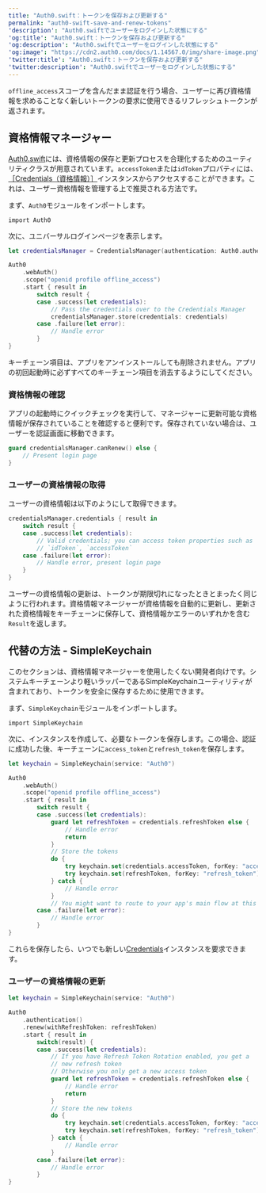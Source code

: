 ---
title: "Auth0.swift：トークンを保存および更新する"
permalink: "auth0-swift-save-and-renew-tokens"
'description': "Auth0.swiftでユーザーをログインした状態にする"
'og:title': "Auth0.swift：トークンを保存および更新する"
'og:description': "Auth0.swiftでユーザーをログインした状態にする"
'og:image': "https://cdn2.auth0.com/docs/1.14567.0/img/share-image.png"
'twitter:title': "Auth0.swift：トークンを保存および更新する"
'twitter:description': "Auth0.swiftでユーザーをログインした状態にする"
---

`offline_access`スコープを含んだまま認証を行う場合、ユーザーに再び資格情報を求めることなく新しいトークンの要求に使用できるリフレッシュトークンが返されます。

## 資格情報マネージャー

[Auth0.swift](https://github.com/auth0/Auth0.swift)には、資格情報の保存と更新プロセスを合理化するためのユーティリティクラスが用意されています。`accessToken`または`idToken`プロパティには、[［Credentials（資格情報）］](https://github.com/auth0/Auth0.swift/blob/master/Auth0/Credentials.swift)インスタンスからアクセスすることができます。これは、ユーザー資格情報を管理する上で推奨される方法です。

まず、`Auth0`モジュールをインポートします。

`import Auth0`

次に、ユニバーサルログインページを表示します。

```swift lines
let credentialsManager = CredentialsManager(authentication: Auth0.authentication())

Auth0
    .webAuth()
    .scope("openid profile offline_access")
    .start { result in
        switch result {
        case .success(let credentials):
            // Pass the credentials over to the Credentials Manager
            credentialsManager.store(credentials: credentials)
        case .failure(let error):
            // Handle error
        }
}
```

<Warning>

キーチェーン項目は、アプリをアンインストールしても削除されません。アプリの初回起動時に必ずすべてのキーチェーン項目を消去するようにしてください。

</Warning>

### 資格情報の確認

アプリの起動時にクイックチェックを実行して、マネージャーに更新可能な資格情報が保存されていることを確認すると便利です。保存されていない場合は、ユーザーを認証画面に移動できます。

```swift lines
guard credentialsManager.canRenew() else {
    // Present login page
}
```

### ユーザーの資格情報の取得

ユーザーの資格情報は以下のようにして取得できます。

```swift lines
credentialsManager.credentials { result in 
    switch result {
    case .success(let credentials):
        // Valid credentials; you can access token properties such as
        // `idToken`, `accessToken`
    case .failure(let error):
        // Handle error, present login page
    }
}
```

ユーザーの資格情報の更新は、トークンが期限切れになったときとまったく同じように行われます。資格情報マネージャーが資格情報を自動的に更新し、更新された資格情報をキーチェーンに保存して、資格情報かエラーのいずれかを含む`Result`を返します。

## 代替の方法 - SimpleKeychain

このセクションは、資格情報マネージャーを使用したくない開発者向けです。システムキーチェーンより軽いラッパーであるSimpleKeychainユーティリティが含まれており、トークンを安全に保存するために使用できます。

まず、`SimpleKeychain`モジュールをインポートします。

`import SimpleKeychain`

次に、インスタンスを作成して、必要なトークンを保存します。この場合、認証に成功した後、キーチェーンに`access_token`と`refresh_token`を保存します。

```swift lines
let keychain = SimpleKeychain(service: "Auth0")

Auth0
    .webAuth()
    .scope("openid profile offline_access")
    .start { result in
        switch result {
        case .success(let credentials):
            guard let refreshToken = credentials.refreshToken else { 
                // Handle error 
                return
            }
            // Store the tokens
            do {
                try keychain.set(credentials.accessToken, forKey: "access_token")
                try keychain.set(refreshToken, forKey: "refresh_token")
            } catch {
                // Handle error
            }
            // You might want to route to your app's main flow at this point
        case .failure(let error):
            // Handle error
        }
}
```

これらを保存したら、いつでも新しい[Credentials](https://github.com/auth0/Auth0.swift/blob/master/Auth0/Credentials.swift)インスタンスを要求できます。

### ユーザーの資格情報の更新

```swift lines
let keychain = SimpleKeychain(service: "Auth0")

Auth0
    .authentication()
    .renew(withRefreshToken: refreshToken)
    .start { result in
        switch(result) {
        case .success(let credentials):
            // If you have Refresh Token Rotation enabled, you get a 
            // new refresh token
            // Otherwise you only get a new access token
            guard let refreshToken = credentials.refreshToken else { 
                // Handle error 
                return
            }
            // Store the new tokens
            do {
                try keychain.set(credentials.accessToken, forKey: "access_token")
                try keychain.set(refreshToken, forKey: "refresh_token")
            } catch {
                // Handle error
            }
        case .failure(let error):
            // Handle error
        }
}
```

